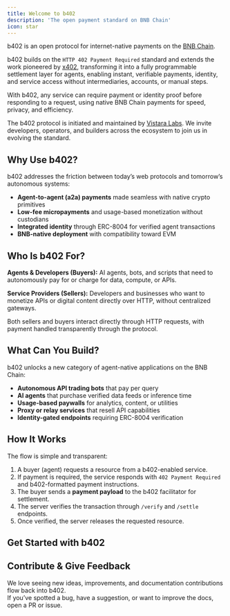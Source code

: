 ```yaml
---
title: Welcome to b402
description: 'The open payment standard on BNB Chain'
icon: star
---
```


b402 is an open protocol for internet-native payments on the [BNB Chain](https://www.bnbchain.org/en).

b402 builds on the `HTTP 402 Payment Required` standard and extends the work pioneered by [x402](https://x402.org), transforming it into a fully programmable settlement layer for agents, enabling instant, verifiable payments, identity, and service access without intermediaries, accounts, or manual steps.

With b402, any service can require payment or identity proof before responding to a request, using native BNB Chain payments for speed, privacy, and efficiency.

The b402 protocol is initiated and maintained by [Vistara Labs](https://www.vistara.dev/). We invite developers, operators, and builders across the ecosystem to join us in evolving the standard.


## Why Use b402?

b402 addresses the friction between today’s web protocols and tomorrow’s autonomous systems:

* **Agent-to-agent (a2a) payments** made seamless with native crypto primitives
* **Low-fee micropayments** and usage-based monetization without custodians
* **Integrated identity** through ERC-8004 for verified agent transactions
* **BNB-native deployment** with compatibility toward EVM

## Who Is b402 For?

**Agents & Developers (Buyers):**
AI agents, bots, and scripts that need to autonomously pay for or charge for data, compute, or APIs.

**Service Providers (Sellers):**
Developers and businesses who want to monetize APIs or digital content directly over HTTP, without centralized gateways.

Both sellers and buyers interact directly through HTTP requests, with payment handled transparently through the protocol.

## What Can You Build?

b402 unlocks a new category of agent-native applications on the BNB Chain:

* **Autonomous API trading bots** that pay per query
* **AI agents** that purchase verified data feeds or inference time
* **Usage-based paywalls** for analytics, content, or utilities
* **Proxy or relay services** that resell API capabilities
* **Identity-gated endpoints** requiring ERC-8004 verification


## How It Works

The flow is simple and transparent:

1. A buyer (agent) requests a resource from a b402-enabled service.
2. If payment is required, the service responds with `402 Payment Required` and b402-formatted payment instructions.
3. The buyer sends a **payment payload** to the b402 facilitator for settlement.
4. The server verifies the transaction through `/verify` and `/settle` endpoints.
5. Once verified, the server releases the requested resource.


## Get Started with b402
<CardGroup cols={2}>

<Card title='Concepts' icon='book-open-cover' href='/concepts'>
    
</Card>

<Card title='Get Started' icon='play' href='/get-started'>
</Card>

</CardGroup>


## Contribute & Give Feedback

We love seeing new ideas, improvements, and documentation contributions flow back into b402.  
If you’ve spotted a bug, have a suggestion, or want to improve the docs, open a PR or issue.

<CardGroup cols={2}>
<Card title='b402 GitHub' icon='github' href='https://github.com/Vistara-Labs/b402'>
</Card>

<Card title='b402 Discord' icon='discord' href='https://gg.vistara.dev/'>
</Card>
</CardGroup>
